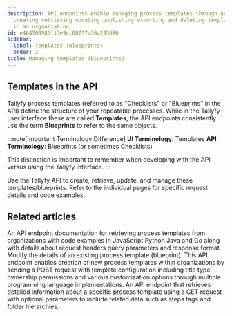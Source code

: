```yaml
---
description: API endpoints enable managing process templates through actions like
  creating retrieving updating publishing exporting and deleting template definitions
  in an organization.
id: e464700983f13e9cc68737a36a295680
sidebar:
  label: Templates (Blueprints)
  order: 2
title: Managing templates (blueprints)
---
```



## Templates in the API

Tallyfy process templates (referred to as "Checklists" or "Blueprints" in the API) define the structure of your repeatable processes. While in the Tallyfy user interface these are called **Templates**, the API endpoints consistently use the term **Blueprints** to refer to the same objects.

:::note[Important Terminology Difference]
**UI Terminology**: Templates
**API Terminology**: Blueprints (or sometimes Checklists)

This distinction is important to remember when developing with the API versus using the Tallyfy interface.
:::

Use the Tallyfy API to create, retrieve, update, and manage these templates/blueprints. Refer to the individual pages for specific request details and code examples.

<PageTree />


## Related articles
<CardGrid>
<LinkTitleCard header="<b>Templates > List templates</b>" href="/products/pro/integrations/open-api/code-samples/templates/list-templates/" > An API endpoint documentation for retrieving process templates from organizations with code examples in JavaScript Python Java and Go along with details about request headers query parameters and response format. </LinkTitleCard>
<LinkTitleCard header="<b>Templates > Update template</b>" href="/products/pro/integrations/open-api/code-samples/templates/update-template/" > Modify the details of an existing process template (blueprint). </LinkTitleCard>
<LinkTitleCard header="<b>Templates > Create a template</b>" href="/products/pro/integrations/open-api/code-samples/templates/create-template/" > This API endpoint enables creation of new process templates within organizations by sending a POST request with template configuration including title type ownership permissions and various customization options through multiple programming language implementations. </LinkTitleCard>
<LinkTitleCard header="<b>Templates > Get template</b>" href="/products/pro/integrations/open-api/code-samples/templates/get-template/" > An API endpoint that retrieves detailed information about a specific process template using a GET request with optional parameters to include related data such as steps tags and folder hierarchies. </LinkTitleCard>
</CardGrid>